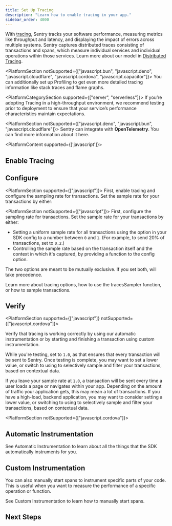 ```yaml
---
title: Set Up Tracing
description: "Learn how to enable tracing in your app."
sidebar_order: 4000
---
```


With [tracing](/product/insights/overview/), Sentry tracks your software performance, measuring metrics like throughput and latency, and displaying the impact of errors across multiple systems. Sentry captures distributed traces consisting of transactions and spans, which measure individual services and individual operations within those services. Learn more about our model in [Distributed Tracing](/product/sentry-basics/tracing/distributed-tracing/).

<PlatformSection notSupported={["javascript.bun", "javascript.deno", "javascript.cloudflare", "javascript.cordova", "javascript.capacitor"]}>
  You can additionally <PlatformLink to="/profiling">set up Profiling</PlatformLink> to get even more detailed tracing information like stack traces and flame graphs.
</PlatformSection>

<PlatformCategorySection supported={["server", "serverless"]}>
  <Alert>
    If you’re adopting Tracing in a high-throughput environment, we recommend testing prior to deployment to ensure that your service’s performance characteristics maintain expectations.
  </Alert>

  <PlatformSection notSupported={["javascript.deno", "javascript.bun", "javascript.cloudflare"]}>
    <Alert>
      Sentry can integrate with <strong>OpenTelemetry</strong>. You can find more
      information about it
      <PlatformLink to="/opentelemetry/">here</PlatformLink>.
    </Alert>
  </PlatformSection>
</PlatformCategorySection>

<PlatformContent supported={['javascript']}>
## Enable Tracing

<PlatformContent includePath="performance/enable-tracing" />

</PlatformContent>

## Configure

<PlatformSection supported={["javascript"]}>
  First, enable tracing and configure the sampling rate for transactions. Set
  the sample rate for your transactions by either:
</PlatformSection>

<PlatformSection notSupported={["javascript"]}>
  First, configure the sampling rate for transactions. Set the sample rate for
  your transactions by either:
</PlatformSection>

- Setting a uniform sample rate for all transactions using the <PlatformIdentifier name="traces-sample-rate" /> option in your SDK config to a number between `0` and `1`. (For example, to send 20% of transactions, set <PlatformIdentifier name="traces-sample-rate" /> to `0.2`.)
- Controlling the sample rate based on the transaction itself and the context in which it's captured, by providing a function to the <PlatformIdentifier name="traces-sampler" /> config option.

The two options are meant to be mutually exclusive. If you set both, <PlatformIdentifier name="traces-sampler" /> will take precedence.

<PlatformContent includePath="performance/configure-sample-rate" />

Learn more about tracing <PlatformLink to="/configuration/options/#tracing-options">options</PlatformLink>, how to use the <PlatformLink to="/configuration/sampling/#setting-a-sampling-function">tracesSampler</PlatformLink> function, or how to <PlatformLink to="/configuration/sampling/#sampling-transaction-events">sample transactions</PlatformLink>.

## Verify

<PlatformSection supported={["javascript"]} notSupported={["javascript.cordova"]}>

Verify that tracing is working correctly by using our <PlatformLink to="/tracing/instrumentation/automatic-instrumentation/">automatic instrumentation</PlatformLink> or by starting and finishing a transaction using <PlatformLink to="/tracing/instrumentation/custom-instrumentation/">custom instrumentation</PlatformLink>.

</PlatformSection>

While you're testing, set <PlatformIdentifier name="traces-sample-rate" /> to `1.0`, as that ensures that every transaction will be sent to Sentry. Once testing is complete, you may want to set a lower <PlatformIdentifier name="traces-sample-rate" /> value, or switch to using <PlatformIdentifier name="traces-sampler" /> to selectively sample and filter your transactions, based on contextual data.

If you leave your sample rate at `1.0`, a transaction will be sent every time a user loads a page or navigates within your app. Depending on the amount of traffic your application gets, this may mean a lot of transactions. If you have a high-load, backend application, you may want to consider setting a lower <PlatformIdentifier name="traces-sample-rate" /> value, or switching to using <PlatformIdentifier name="traces-sampler" /> to selectively sample and filter your transactions, based on contextual data.

<PlatformSection notSupported={["javascript.cordova"]}>
  ## Automatic Instrumentation

  See <PlatformLink to="/tracing/instrumentation/automatic-instrumentation">Automatic Instrumentation</PlatformLink> to learn about all the things that the SDK automatically instruments for you.
</PlatformSection>

## Custom Instrumentation

You can also manually start spans to instrument specific parts of your code. This is useful when you want to measure the performance of a specific operation or function.

See <PlatformLink to="/tracing/instrumentation/custom-instrumentation">Custom Instrumentation</PlatformLink> to learn how to manually start spans.

## Next Steps

<PageGrid />
